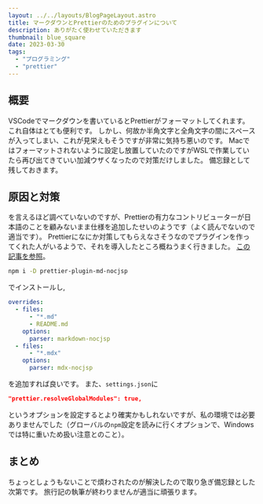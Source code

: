 ```yaml
---
layout: ../../layouts/BlogPageLayout.astro
title: マークダウンとPrettierのためのプラグインについて
description: ありがたく使わせていただきます
thumbnail: blue_square
date: 2023-03-30
tags:
  - "プログラミング"
  - "prettier"
---
```


## 概要

VSCodeでマークダウンを書いているとPrettierがフォーマットしてくれます。
これ自体はとても便利です。
しかし、何故か半角文字と全角文字の間にスペースが入ってしまい、これが見栄えもそうですが非常に気持ち悪いのです。
Macではフォーマットされないように設定し放置していたのですがWSLで作業していたら再び出てきていい加減ウザくなったので対策だけしました。
備忘録として残しておきます。

## 原因と対策

を言えるほど調べていないのですが、Prettierの有力なコントリビューターが日本語のことを顧みないまま仕様を追加したせいのようです（よく読んでないので適当です）。
Prettierになにか対策してもらえなさそうなのでプラグインを作ってくれた人がいるようで、それを導入したところ概ねうまく行きました。
[この記事を参照](https://qiita.com/tats-u/items/bcbfe2bb4e71bf0a2b87)。

```bash
npm i -D prettier-plugin-md-nocjsp
```

でインストールし,

```yaml:.prettierrc.yaml
overrides:
  - files:
      - "*.md"
      - README.md
    options:
      parser: markdown-nocjsp
  - files:
      - "*.mdx"
    options:
      parser: mdx-nocjsp
```

を追加すれば良いです。
また、`settings.json`に

```json:settings.json
"prettier.resolveGlobalModules": true,
```

というオプションを設定するとより確実かもしれないですが、私の環境では必要ありませんでした（グローバルの`npm`設定を読みに行くオプションで、Windowsでは特に重いため扱い注意とのこと）。

## まとめ

ちょっとしょうもないことで煩わされたのが解決したので取り急ぎ備忘録とした次第です。
旅行記の執筆が終わりませんが適当に頑張ります。
